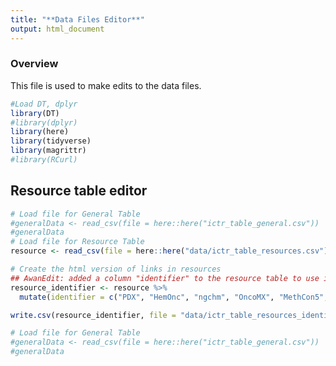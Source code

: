 ```yaml
---
title: "**Data Files Editor**"
output: html_document
---
```


### **Overview**

This file is used to make edits to the data files. 

```r
#Load DT, dplyr
library(DT)
#library(dplyr) 
library(here)
library(tidyverse)
library(magrittr)
#library(RCurl)
```

##  Resource table editor
```r
# Load file for General Table
#generalData <- read_csv(file = here::here("ictr_table_general.csv"))
#generalData
# Load file for Resource Table
resource <- read_csv(file = here::here("data/ictr_table_resources.csv"), show_col_types = FALSE)

# Create the html version of links in resources
## AwanEdit: added a column "identifier" to the resource table to use it as a merge key variable with the Data provided column entries in other tables
resource_identifier <- resource %>% 
  mutate(identifier = c("PDX", "HemOnc", "ngchm", "OncoMX", "MethCon5", "CIViC", "BioMuta", "TCIA", "SCGV", "ivyGlimpse", "TCPA", "dcmqi", "Region Templates", "Cistrome", "TOPAS", "TCGA", "1000 Genomes", "TARGET", "CCLE", "dbGAP", "CPTAC", "PheKB", "NSCLC Radiomics", "ICGC"))  %>%  relocate(identifier)

write.csv(resource_identifier, file = "data/ictr_table_resources_identifier.csv")
```


```r
# Load file for General Table
#generalData <- read_csv(file = here::here("ictr_table_general.csv"))
#generalData
```


